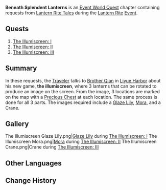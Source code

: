 {{Chapter Infobox
|image           = The Illumiscreen Glaze Lily.png
|type            = World
|event_name      = Lantern Rite
}}
'''Beneath Splendent Lanterns''' is an [[World Quest#Events|Event World Quest]] chapter containing requests from [[Lantern Rite Tales]] during the [[Lantern Rite]] [[Event]].

==Quests==
#[[The Illumiscreen: I]]
#[[The Illumiscreen: II]]
#[[The Illumiscreen: III]]

==Summary==
In these requests, the [[Traveler]] talks to [[Brother Qian]] in [[Liyue Harbor]] about his new game, '''the illumiscreen''', where 3 lanterns that can be rotated to produce an image on the screen. From the image, 3 locations are marked on the map with a [[chests|Precious Chest]] at each location. The same process is done for all 3 parts. The images required include a [[Glaze Lily]], [[Mora]], and a Crane.

==Gallery==
<gallery hideaddbutton="true" captionalign="center">
The Illumiscreen Glaze Lily.png|[[Glaze Lily]] during [[The Illumiscreen: I]]
The Illumiscreen Mora.png|[[Mora]] during [[The Illumiscreen: II]]
The Illumiscreen Crane.png|Crane during [[The Illumiscreen: III]]
</gallery>

==Other Languages==
{{Other Languages
|en      = Beneath Splendent Lanterns
|zhs     = 霄灯玲珑照此地
|zhs_rm  = Xiāodēng Línglóng Zhào Cǐdì
|zht     = 霄燈玲瓏照此地
|zht_rm  = Xiāodēng Línglóng Zhào Cǐdì
|zh_tl   = Splendent Xiao-Lanterns Shine on This Land
|ja      = 玲瓏たる霄灯が照らす地
|ja_rm   = Reirou Taru Shoutou ga Terasu Chi
|ja_tl   = Splendent Xiao-Lanterns Shine on This Land
|ko      = 소등이 아름답게 비추는 곳
|ko_rm   = 
|ko_tl   = 
|es      = El resplandor de las linternas celestes
|es_tl   = The Glow of the Celestial Lanterns
|fr      = L'éclat des lanternes célestes
|fr_tl   = The Brightness of the Celestial Lanterns
|ru      = В сиянии небесных фонарей
|ru_tl   = 
|th      = ภายใต้แสงโคมอันตระการตา
|th_rm   = 
|th_tl   = 
|vi      = Đèn {{tt|Tiêu|霄}} lung linh soi sáng nơi này
|vi_tl   = Splendent Xiao-Lanterns Shine on This Land
|de      = Unter glänzenden Laternen
|de_tl   = Under the Shining Lanterns
|id      = Di Bawah Lampion Megah
|id_tl   = Beneath Magnificent Lanterns
|pt      = O brilho das lanternas celestes
|pt_tl   = The Brightness of the Celestial Lanterns
}}

==Change History==
{{Change History|1.3}}